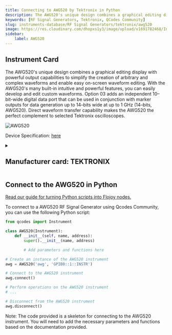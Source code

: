 ```yaml
---
title: Connecting to AWG520 by Tektronix in Python
description: The AWG520's unique design combines a graphical editing display with powerful output capabilities to simplify the creation of arbitrary and complex waveforms and enable easy on-screen waveform editing. With the AWG520's many built-in intuitive and powerful features, you can easily develop and edit custom waveforms. Option 03 adds an independent 10–bit-wide digital data port that can be used in conjunction with marker outputs for data generation up to 14–bits wide at up to 1 GHz (14–bits, AWG520). Direct waveform transfer capability makes the AWG520 the perfect complement to selected Tektronix oscilloscopes.
keywords: [RF Signal Generators, Tektronix, QCodes Community] 
slug: instruments-database/RF Signal Generators/tektronix/awg520 
image: https://res.cloudinary.com/dhopxs1y3/image/upload/v1691782468/Instruments/RF%20Signal%20Generator/AWG520/AWG520.jpg
sidebar:
    label: AWG520 
---
```



## Instrument Card

The AWG520's unique design combines a graphical editing display with powerful output capabilities to simplify the creation of arbitrary and complex waveforms and enable easy on-screen waveform editing. With the AWG520's many built-in intuitive and powerful features, you can easily develop and edit custom waveforms. Option 03 adds an independent 10–bit-wide digital data port that can be used in conjunction with marker outputs for data generation up to 14–bits wide at up to 1 GHz (14–bits, AWG520). Direct waveform transfer capability makes the AWG520 the perfect complement to selected Tektronix oscilloscopes.

![AWG520](https://res.cloudinary.com/dhopxs1y3/image/upload/v1691782468/Instruments/RF%20Signal%20Generator/AWG520/AWG520.jpg)

Device Specification: [here](https://download.tek.com/datasheet/76W_11846_5_1.pdf)

<details style={{ marginTop: "15px"}}>
<summary><h2 style={{display:'inline'}}>Manufacturer card: TEKTRONIX</h2></summary>

![TEKTRONIX](https://res.cloudinary.com/dhopxs1y3/image/upload/v1692806108/Instruments/Vendor%20Logos/Tektronix.png)

Tektronix, Inc., historically widely known as Tek, is an American company best known for manufacturing test and measurement devices such as [oscilloscopes](https://en.wikipedia.org/wiki/Oscilloscope), [logic analyzers](https://en.wikipedia.org/wiki/Logic_analyzer), and video and mobile test protocol equipment.

- Headquarters: USA
- Yearly Revenue (millions, USD): 5800
- Vendor Website: [here](https://www.tek.com/en)

</details>


<FeaturedInstrumentVideo category="RF_SIGNAL_GENERATORS" />

## Connect to the AWG520 in Python

[Read our guide for turning Python scripts into Flojoy nodes.](https://docs.flojoy.ai/contribution/blocks/custom-flojoy-block/)



<Tabs>
<TabItem value="Flojoy" label="Flojoy" className="flojoy-instrument-tabs">

<SectionsCard category="RF_SIGNAL_GENERATORS" manufacturer="Tektronix"></SectionsCard>

</TabItem>
<TabItem value="QCodes Community" label="QCodes Community">

To connect to a AWG520 RF Signal Generator using Qcodes Community, you can use the following Python script:

```python
from qcodes import Instrument

class AWG520(Instrument):
    def __init__(self, name, address):
        super().__init__(name, address)

        # Add parameters and functions here

# Create an instance of the AWG520 instrument
awg = AWG520('awg', 'GPIB0::1::INSTR')

# Connect to the AWG520 instrument
awg.connect()

# Perform operations on the AWG520 instrument
# ...

# Disconnect from the AWG520 instrument
awg.disconnect()
```

Note: The code provided is a skeleton for connecting to the AWG520 instrument. You will need to add the necessary parameters and functions based on the documentation provided.

</TabItem>
</Tabs>